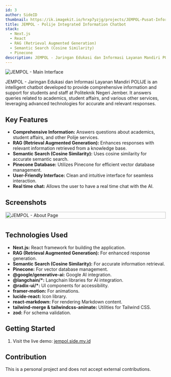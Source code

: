 ```yaml
---
id: 3
author: SideID
thumbnail: https://ik.imagekit.io/hrxp7yzjg/projects/JEMPOL-Pusat-Informasi-Terpadu-Politeknik-Negeri-Jember-main.png?updatedAt=1742442479130
title: JEMPOL - Polije Integrated Information Chatbot
stack:
  - Next.js
  - React
  - RAG (Retrieval Augmented Generation)
  - Semantic Search (Cosine Similarity)
  - Pinecone
description: JEMPOL - Jaringan Edukasi dan Informasi Layanan Mandiri POLIJE is a chatbot designed to answer questions about academics, student affairs, and other services at Politeknik Negeri Jember. It utilizes Next.js, RAG, semantic search with cosine similarity, and Pinecone for database management.
---
```


<img
  src="https://ik.imagekit.io/hrxp7yzjg/projects/JEMPOL-Pusat-Informasi-Terpadu-Politeknik-Negeri-Jember-main.png?updatedAt=1742442479130"
  alt="JEMPOL - Main Interface"
  fetchPriority="high"
/>

JEMPOL - Jaringan Edukasi dan Informasi Layanan Mandiri POLIJE is an intelligent chatbot developed to provide comprehensive information and support for students and staff at Politeknik Negeri Jember. It answers queries related to academics, student affairs, and various other services, leveraging advanced technologies for accurate and relevant responses.

## Key Features

* **Comprehensive Information:** Answers questions about academics, student affairs, and other Polije services.
* **RAG (Retrieval Augmented Generation):** Enhances responses with relevant information retrieved from a knowledge base.
* **Semantic Search (Cosine Similarity):** Uses cosine similarity for accurate semantic search.
* **Pinecone Database:** Utilizes Pinecone for efficient vector database management.
* **User-Friendly Interface:** Clean and intuitive interface for seamless interaction.
* **Real time chat:** Allows the user to have a real time chat with the AI.

## Screenshots

<div style="display: flex; flex-wrap: wrap; justify-content: space-between;">
    <img
      src="https://ik.imagekit.io/hrxp7yzjg/projects/JEMPOL-Pusat-Informasi-Terpadu-Politeknik-Negeri-Jember-about.png?updatedAt=1742442477329"
      alt="JEMPOL - About Page"
      style="width: 100%; margin-bottom: 10px;"
    />
</div>

## Technologies Used

* **Next.js:** React framework for building the application.
* **RAG (Retrieval Augmented Generation):** For enhanced response generation.
* **Semantic Search (Cosine Similarity):** For accurate information retrieval.
* **Pinecone:** For vector database management.
* **@google/generative-ai:** Google AI integration.
* **@langchain/\*:** Langchain libraries for AI integration.
* **@radix-ui/\*:** UI components for accessibility.
* **framer-motion:** For animations.
* **lucide-react:** Icon library.
* **react-markdown:** For rendering Markdown content.
* **tailwind-merge & tailwindcss-animate:** Utilities for Tailwind CSS.
* **zod:** For schema validation.

## Getting Started

1.  Visit the live demo: [jempol.side.my.id](https://jempol.side.my.id/)

## Contribution

This is a personal project and does not accept external contributions.